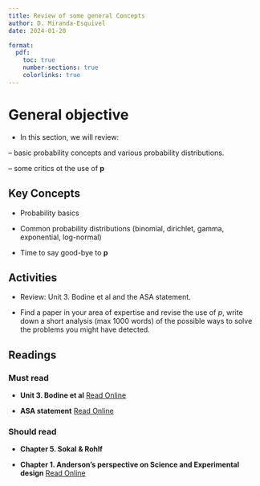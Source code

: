 ```yaml
---
title: Review of some general Concepts
author: D. Miranda-Esquivel
date: 2024-01-20

format:
  pdf:
    toc: true
    number-sections: true
    colorlinks: true
---
```



# General objective

- In this section, we will review:

-- basic probability concepts and various probability distributions.

-- some critics ot the use of **p**


## Key Concepts

- Probability basics

- Common probability distributions (binomial, dirichlet, gamma, exponential, log-normal)

- Time to say good-bye to **p**


## Activities 


- Review: Unit 3. Bodine et al and the ASA statement.

- Find a paper in your area of expertise and revise the use of *p*, write down a short analysis (max 1000 words) of the possible ways to solve the problems you might have detected.


## Readings


### Must read

- **Unit 3. Bodine et al** [Read Online](https://drive.google.com/file/d/1jtas7BKn0ZcJlQ3iobF8ReJ2Wc1BQJZd/view?usp=drive_link)


- **ASA statement** [Read Online](https://www.tandfonline.com/doi/full/10.1080/00031305.2019.1583913)


### Should read

- **Chapter 5. Sokal & Rohlf**

- **Chapter 1. Anderson's perspective on Science and Experimental design** [Read Online](https://drive.google.com/file/d/1Vng6xtgaa_wHkf0Wb1x48M9q5nS10HkJ/view?usp=sharing)

